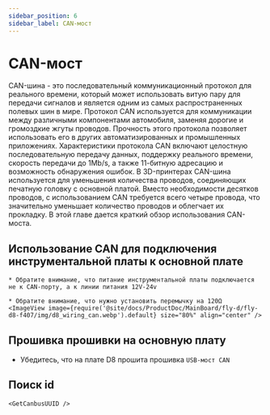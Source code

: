 ```yaml
---
sidebar_position: 6
sidebar_label: CAN-мост
---
```







# CAN-мост

CAN-шина - это последовательный коммуникационный протокол для реального времени, который может использовать витую пару для передачи сигналов и является одним из самых распространенных полевых шин в мире. Протокол CAN используется для коммуникации между различными компонентами автомобиля, заменяя дорогие и громоздкие жгуты проводов. Прочность этого протокола позволяет использовать его в других автоматизированных и промышленных приложениях. Характеристики протокола CAN включают целостную последовательную передачу данных, поддержку реального времени, скорость передачи до 1Mb/s, а также 11-битную адресацию и возможность обнаружения ошибок.
В 3D-принтерах CAN-шина используется для уменьшения количества проводов, соединяющих печатную головку с основной платой. Вместо необходимости десятков проводов, с использованием CAN требуется всего четыре провода, что значительно уменьшает количество проводов и облегчает их прокладку.
В этой главе дается краткий обзор использования CAN-моста.

## Использование CAN для подключения инструментальной платы к основной плате

    * Обратите внимание, что питание инструментальной платы подключается не к CAN-порту, а к линии питания 12V-24v

    * Обратите внимание, что нужно установить перемычку на 120Ω
    <ImageView image={require('@site/docs/ProductDoc/MainBoard/fly-d/fly-d8-f407/img/d8_wiring_can.webp').default} size="80%" align="center" />

## Прошивка прошивки на основную плату

* Убедитесь, что на плате D8 прошита прошивка `USB-мост CAN`

## Поиск id

    <GetCanbusUUID />